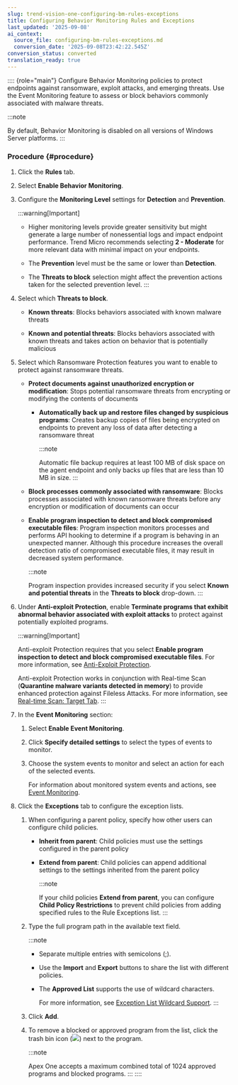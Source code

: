 ```yaml
---
slug: trend-vision-one-configuring-bm-rules-exceptions
title: Configuring Behavior Monitoring Rules and Exceptions
last_updated: '2025-09-08'
ai_context:
  source_file: configuring-bm-rules-exceptions.md
  conversion_date: '2025-09-08T23:42:22.545Z'
conversion_status: converted
translation_ready: true
---
```


:::: {role="main"}
Configure Behavior Monitoring policies to protect endpoints against ransomware, exploit attacks, and emerging threats. Use the Event Monitoring feature to assess or block behaviors commonly associated with malware threats.

:::note

By default, Behavior Monitoring is disabled on all versions of Windows Server platforms.
:::

### Procedure {#procedure}

1.  Click the **Rules** tab.

2.  Select **Enable Behavior Monitoring**.

3.  Configure the **Monitoring Level** settings for **Detection** and **Prevention**.

    :::warning[Important]

    - Higher monitoring levels provide greater sensitivity but might generate a large number of nonessential logs and impact endpoint performance. Trend Micro recommends selecting **2 - Moderate** for more relevant data with minimal impact on your endpoints.

    - The **Prevention** level must be the same or lower than **Detection**.

    - The **Threats to block** selection might affect the prevention actions taken for the selected prevention level.
    :::

4.  Select which **Threats to block**.

    - **Known threats**: Blocks behaviors associated with known malware threats

    - **Known and potential threats**: Blocks behaviors associated with known threats and takes action on behavior that is potentially malicious

5.  Select which Ransomware Protection features you want to enable to protect against ransomware threats.

    - **Protect documents against unauthorized encryption or modification**: Stops potential ransomware threats from encrypting or modifying the contents of documents

      - **Automatically back up and restore files changed by suspicious programs**: Creates backup copies of files being encrypted on endpoints to prevent any loss of data after detecting a ransomware threat

        :::note

        Automatic file backup requires at least 100 MB of disk space on the agent endpoint and only backs up files that are less than 10 MB in size.
        :::

    - **Block processes commonly associated with ransomware**: Blocks processes associated with known ransomware threats before any encryption or modification of documents can occur

    - **Enable program inspection to detect and block compromised executable files**: Program inspection monitors processes and performs API hooking to determine if a program is behaving in an unexpected manner. Although this procedure increases the overall detection ratio of compromised executable files, it may result in decreased system performance.

      :::note

      Program inspection provides increased security if you select **Known and potential threats** in the **Threats to block** drop-down.
      :::

6.  Under **Anti-exploit Protection**, enable **Terminate programs that exhibit abnormal behavior associated with exploit attacks** to protect against potentially exploited programs.

    :::warning[Important]

    Anti-exploit Protection requires that you select **Enable program inspection to detect and block compromised executable files**. For more information, see [Anti-Exploit Protection](behavior-monitoring-policy-rules.mdx).

    Anti-exploit Protection works in conjunction with Real-time Scan (**Quarantine malware variants detected in memory**) to provide enhanced protection against Fileless Attacks. For more information, see [Real-time Scan: Target Tab](realtime-scan-target-tab-apex.mdx).
    :::

7.  In the **Event Monitoring** section:

    1.  Select **Enable Event Monitoring**.

    2.  Click **Specify detailed settings** to select the types of events to monitor.

    3.  Choose the system events to monitor and select an action for each of the selected events.

        For information about monitored system events and actions, see [Event Monitoring](behavior-monitoring-policy-rules.mdx).

8.  Click the **Exceptions** tab to configure the exception lists.

    1.  When configuring a parent policy, specify how other users can configure child policies.

        - **Inherit from parent**: Child policies must use the settings configured in the parent policy

        - **Extend from parent**: Child policies can append additional settings to the settings inherited from the parent policy

          :::note

          If your child policies **Extend from parent**, you can configure **Child Policy Restrictions** to prevent child policies from adding specified rules to the Rule Exceptions list.
          :::

    2.  Type the full program path in the available text field.

        :::note

        - Separate multiple entries with semicolons (;).

        - Use the **Import** and **Export** buttons to share the list with different policies.

        - The **Approved List** supports the use of wildcard characters.

          For more information, see [Exception List Wildcard Support](exception-list-wildcard-support.mdx).
        :::

    3.  Click **Add**.

    4.  To remove a blocked or approved program from the list, click the trash bin icon (![](/images/icon_trash_bin=GUID-66C31AA2-6B0F-4D40-9477-CFD321AE3A83=1=en-us=Low.webp)) next to the program.

        :::note

        Apex One accepts a maximum combined total of 1024 approved programs and blocked programs.
        :::
::::
